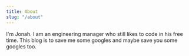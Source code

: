 ```yaml
---
title: About
slug: "/about"
---
```


I'm Jonah. I am an engineering manager who still likes to code in his free time. This blog is to save me some googles and maybe save you some googles too.